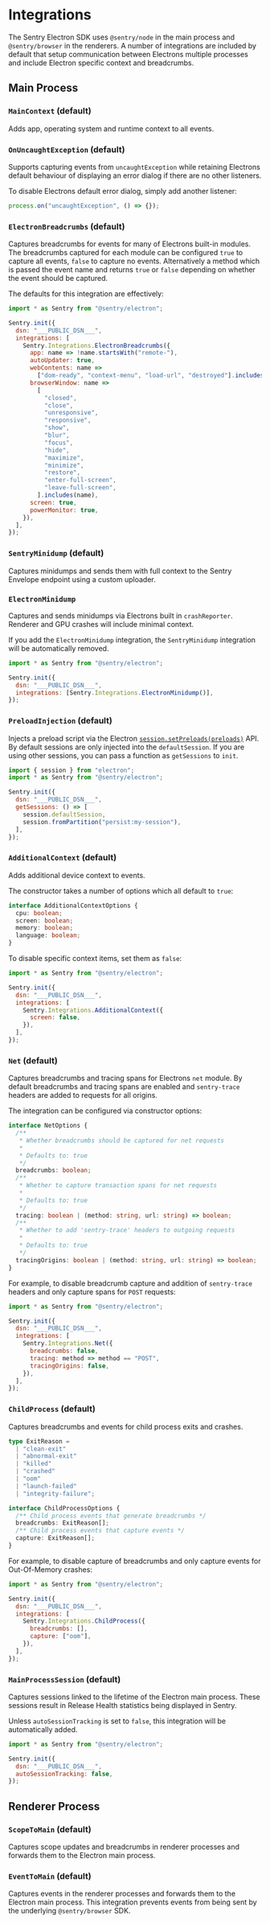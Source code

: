 # Integrations

The Sentry Electron SDK uses `@sentry/node` in the main process and `@sentry/browser` in the renderers. A number of integrations are included by default that setup communication between Electrons multiple processes and include Electron specific context and breadcrumbs.

## Main Process

### `MainContext` (default)

Adds app, operating system and runtime context to all events.

### `OnUncaughtException` (default)

Supports capturing events from `uncaughtException` while retaining Electrons default behaviour of displaying an error dialog if there are no other listeners.

To disable Electrons default error dialog, simply add another listener:

```javascript
process.on("uncaughtException", () => {});
```

### `ElectronBreadcrumbs` (default)

Captures breadcrumbs for events for many of Electrons built-in modules. The breadcrumbs captured for each module can be configured `true` to capture all events, `false` to capture no events. Alternatively a method which is passed the event name and returns `true` or `false` depending on whether the event should be captured.

The defaults for this integration are effectively:

```javascript
import * as Sentry from "@sentry/electron";

Sentry.init({
  dsn: "___PUBLIC_DSN___",
  integrations: [
    Sentry.Integrations.ElectronBreadcrumbs({
      app: name => !name.startsWith("remote-"),
      autoUpdater: true,
      webContents: name =>
        ["dom-ready", "context-menu", "load-url", "destroyed"].includes(name),
      browserWindow: name =>
        [
          "closed",
          "close",
          "unresponsive",
          "responsive",
          "show",
          "blur",
          "focus",
          "hide",
          "maximize",
          "minimize",
          "restore",
          "enter-full-screen",
          "leave-full-screen",
        ].includes(name),
      screen: true,
      powerMonitor: true,
    }),
  ],
});
```

### `SentryMinidump` (default)

Captures minidumps and sends them with full context to the Sentry Envelope endpoint using a custom uploader.

### `ElectronMinidump`

Captures and sends minidumps via Electrons built in `crashReporter`. Renderer and GPU crashes will include minimal context.

If you add the `ElectronMinidump` integration, the `SentryMinidump` integration will be automatically removed.

```javascript
import * as Sentry from "@sentry/electron";

Sentry.init({
  dsn: "___PUBLIC_DSN___",
  integrations: [Sentry.Integrations.ElectronMinidump()],
});
```

### `PreloadInjection` (default)

Injects a preload script via the Electron [`session.setPreloads(preloads)`](https://www.electronjs.org/docs/latest/api/session#sessetpreloadspreloads) API. By default sessions are only injected into the `defaultSession`. If you are using other sessions, you can pass a function as `getSessions` to `init`.

```javascript
import { session } from "electron";
import * as Sentry from "@sentry/electron";

Sentry.init({
  dsn: "___PUBLIC_DSN___",
  getSessions: () => [
    session.defaultSession,
    session.fromPartition("persist:my-session"),
  ],
});
```

### `AdditionalContext` (default)

Adds additional device context to events.

The constructor takes a number of options which all default to `true`:

```typescript
interface AdditionalContextOptions {
  cpu: boolean;
  screen: boolean;
  memory: boolean;
  language: boolean;
}
```

To disable specific context items, set them as `false`:

```javascript
import * as Sentry from "@sentry/electron";

Sentry.init({
  dsn: "___PUBLIC_DSN___",
  integrations: [
    Sentry.Integrations.AdditionalContext({
      screen: false,
    }),
  ],
});
```

### `Net` (default)

Captures breadcrumbs and tracing spans for Electrons `net` module. By default breadcrumbs and tracing spans are enabled and `sentry-trace` headers are added to requests for all origins.

The integration can be configured via constructor options:

```typescript
interface NetOptions {
  /**
   * Whether breadcrumbs should be captured for net requests
   *
   * Defaults to: true
   */
  breadcrumbs: boolean;
  /**
   * Whether to capture transaction spans for net requests
   *
   * Defaults to: true
   */
  tracing: boolean | (method: string, url: string) => boolean;
  /**
   * Whether to add 'sentry-trace' headers to outgoing requests
   *
   * Defaults to: true
   */
  tracingOrigins: boolean | (method: string, url: string) => boolean;
}
```

For example, to disable breadcrumb capture and addition of `sentry-trace` headers and only capture spans for `POST` requests:

```javascript
import * as Sentry from "@sentry/electron";

Sentry.init({
  dsn: "___PUBLIC_DSN___",
  integrations: [
    Sentry.Integrations.Net({
      breadcrumbs: false,
      tracing: method => method == "POST",
      tracingOrigins: false,
    }),
  ],
});
```

### `ChildProcess` (default)

Captures breadcrumbs and events for child process exits and crashes.

```typescript
type ExitReason =
  | "clean-exit"
  | "abnormal-exit"
  | "killed"
  | "crashed"
  | "oom"
  | "launch-failed"
  | "integrity-failure";

interface ChildProcessOptions {
  /** Child process events that generate breadcrumbs */
  breadcrumbs: ExitReason[];
  /** Child process events that capture events */
  capture: ExitReason[];
}
```

For example, to disable capture of breadcrumbs and only capture events for Out-Of-Memory crashes:

```javascript
import * as Sentry from "@sentry/electron";

Sentry.init({
  dsn: "___PUBLIC_DSN___",
  integrations: [
    Sentry.Integrations.ChildProcess({
      breadcrumbs: [],
      capture: ["oom"],
    }),
  ],
});
```

### `MainProcessSession` (default)

Captures sessions linked to the lifetime of the Electron main process. These sessions result in Release Health statistics being displayed in Sentry.

Unless `autoSessionTracking` is set to `false`, this integration will be automatically added.

```javascript
import * as Sentry from "@sentry/electron";

Sentry.init({
  dsn: "___PUBLIC_DSN___",
  autoSessionTracking: false,
});
```

## Renderer Process

### `ScopeToMain` (default)

Captures scope updates and breadcrumbs in renderer processes and forwards them to the Electron main process.

### `EventToMain` (default)

Captures events in the renderer processes and forwards them to the Electron main process. This integration prevents events from being sent by the underlying `@sentry/browser` SDK.
